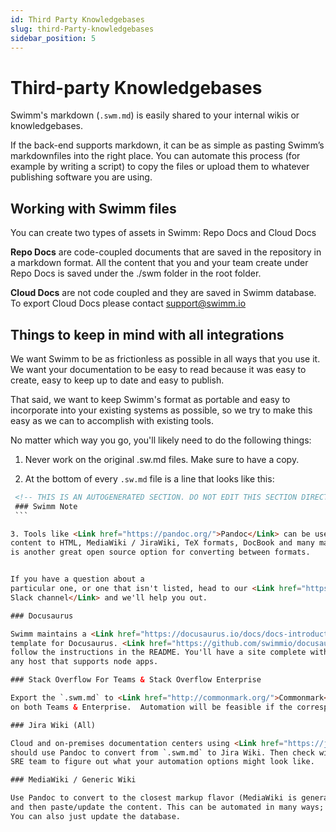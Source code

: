 ```yaml
---
id: Third Party Knowledgebases
slug: third-Party-knowledgebases
sidebar_position: 5
---
```


# Third-party Knowledgebases

Swimm's markdown (`.swm.md`) is easily shared to your internal wikis or knowledgebases. 

If the back-end supports markdown, it can be as simple as pasting Swimm’s markdownfiles into the right place. You can automate this process (for example by writing a script) to copy the files or upload them to whatever publishing software you are using. 

## Working with Swimm files
You can create two types of assets in Swimm: Repo Docs and Cloud Docs

**Repo Docs** are code-coupled documents that are saved in the repository in a markdown format. All the content that you and your team create under Repo Docs is saved under the ./swm folder in the root folder.

**Cloud Docs** are not code coupled and they are saved in Swimm database. To export Cloud Docs please contact support@swimm.io 

## Things to keep in mind with all integrations

We want Swimm to be as frictionless as possible in all ways that you use it. We want your documentation to be easy to read because it was easy to create, easy to keep up to date and easy to publish. 

That said, we want to keep Swimm's format as portable and easy to incorporate into your existing systems as possible, so we try to make this easy as we can to accomplish with existing tools. 

No matter which way you go, you'll likely need to do the following things:

 1. Never work on the original .sw.md files. Make sure to have a copy.
 
 2. At the bottom of every `.sw.md` file is a line that looks like this:
   ```HTML
    <!-- THIS IS AN AUTOGENERATED SECTION. DO NOT EDIT THIS SECTION DIRECTLY -->
    ### Swimm Note
    ```

3. Tools like <Link href="https://pandoc.org/">Pandoc</Link> can be used to convert your Swimm
content to HTML, MediaWiki / JiraWiki, TeX formats, DocBook and many many more. <Link href="https://asciidoc-py.github.io/">AsciiDoc</Link> 
is another great open source option for converting between formats. 


If you have a question about a
particular one, or one that isn't listed, head to our <Link href="https://swimm.io/slack">Community 
Slack channel</Link> and we'll help you out. 

### Docusaurus

Swimm maintains a <Link href="https://docusaurus.io/docs/docs-introduction#docs-only-mode">docs only mode</Link>
template for Docusaurus. <Link href="https://github.com/swimmio/docusaurus-template">Just fork this repo</Link> and
follow the instructions in the README. You'll have a site complete with an offline search that you can deploy to
any host that supports node apps.

### Stack Overflow For Teams & Stack Overflow Enterprise

Export the `.swm.md` to <Link href="http://commonmark.org/">Commonmark</Link> with Pandoc, and you can use it 
on both Teams & Enterprise.  Automation will be feasible if the corresponding APIs allow read/write access. Currently, both are read-only. 

### Jira Wiki (All)

Cloud and on-premises documentation centers using <Link href="https://jira.atlassian.com/secure/WikiRendererHelpAction.jspa?section=all">Jira Wiki Formatting</Link>
should use Pandoc to convert from `.swm.md` to Jira Wiki. Then check with your IT / DevOps /
SRE team to figure out what your automation options might look like. 

### MediaWiki / Generic Wiki

Use Pandoc to convert to the closest markup flavor (MediaWiki is generally good for most of them),
and then paste/update the content. This can be automated in many ways; while MediaWiki has a <Link href="https://www.mediawiki.org/wiki/API:REST_API">very easy RESTful API</Link>.
You can also just update the database. 